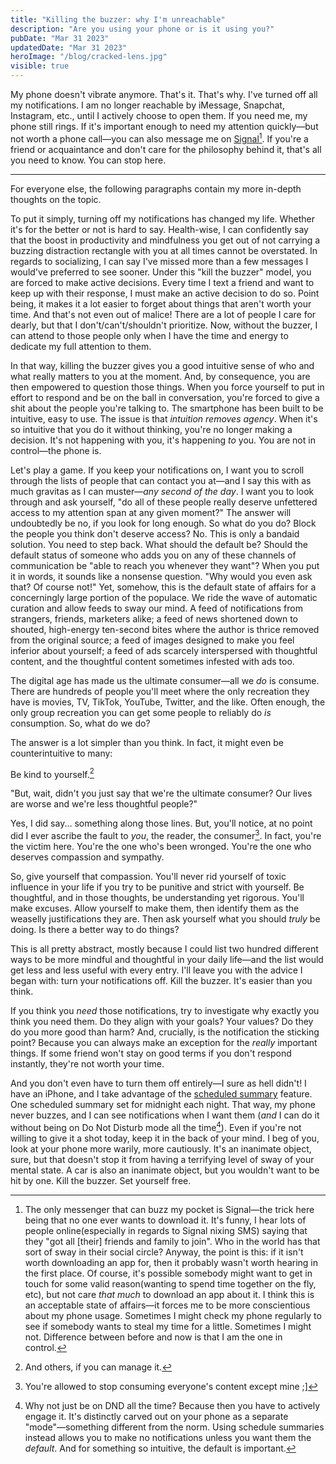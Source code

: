```yaml
---
title: "Killing the buzzer: why I'm unreachable"
description: "Are you using your phone or is it using you?"
pubDate: "Mar 31 2023"
updatedDate: "Mar 31 2023"
heroImage: "/blog/cracked-lens.jpg"
visible: true
---
```


My phone doesn't vibrate anymore. That's it. That's why. I've turned off all my notifications. I am no longer reachable by iMessage, Snapchat, Instagram, etc., until I actively choose to open them. If you need me, my phone still rings. If it's important enough to need my attention quickly—but not worth a phone call—you can also message me on [Signal](https://signal.org/)[^1]. If you're a friend or acquaintance and don't care for the philosophy behind it, that's all you need to know. You can stop here. 

---

For everyone else, the following paragraphs contain my more in-depth thoughts on the topic.

To put it simply, turning off my notifications has changed my life. Whether it's for the better or not is hard to say. Health-wise, I can confidently say that the boost in productivity and mindfulness you get out of not carrying a buzzing distraction rectangle with you at all times cannot be overstated. In regards to socializing, I can say I've missed more than a few messages I would've preferred to see sooner. Under this "kill the buzzer" model, you are forced to make active decisions. Every time I text a friend and want to keep up with their response, I must make an active decision to do so. Point being, it makes it a lot easier to forget about things that aren't worth your time. And that's not even out of malice! There are a lot of people I care for dearly, but that I don't/can't/shouldn't prioritize. Now, without the buzzer, I can attend to those people only when I have the time and energy to dedicate my full attention to them. 

In that way, killing the buzzer gives you a good intuitive sense of who and what really matters to you at the moment. And, by consequence, you are then empowered to question those things. When you force yourself to put in effort to respond and be on the ball in conversation, you're forced to give a shit about the people you're talking to. The smartphone has been built to be intuitive, easy to use. The issue is that *intuition removes agency*. When it's so intuitive that you do it without thinking, you're no longer making a decision. It's not happening with you, it's happening *to* you. You are not in control—the phone is.

Let's play a game. If you keep your notifications on, I want you to scroll through the lists of people that can contact you at—and I say this with as much gravitas as I can muster—*any second of the day*. I want you to look through and ask yourself, "do all of these people really deserve unfettered access to my attention span at any given moment?" The answer will undoubtedly be no, if you look for long enough. So what do you do? Block the people you think don't deserve access? No. This is only a bandaid solution. You need to step back. What should the default be? Should the default status of someone who adds you on any of these channels of communication be "able to reach you whenever they want"? When you put it in words, it sounds like a nonsense question. "Why would you even ask that? Of course not!" Yet, somehow, this is the default state of affairs for a concerningly large portion of the populace. We ride the wave of automatic curation and allow feeds to sway our mind. A feed of notifications from strangers, friends, marketers alike; a feed of news shortened down to shouted, high-energy ten-second bites where the author is thrice removed from the original source; a feed of images designed to make you feel inferior about yourself; a feed of ads scarcely interspersed with thoughtful content, and the thoughtful content sometimes infested with ads too. 

The digital age has made us the ultimate consumer—all we *do* is consume. There are hundreds of people you'll meet where the only recreation they have is movies, TV, TikTok, YouTube, Twitter, and the like. Often enough, the only group recreation you can get some people to reliably do *is* consumption. So, what do we do?

The answer is a lot simpler than you think. In fact, it might even be counterintuitive to many:

Be kind to yourself.[^2]

"But, wait, didn't you just say that we're the ultimate consumer? Our lives are worse and we're less thoughtful people?"

Yes, I did say... something along those lines. But, you'll notice, at no point did I ever ascribe the fault to *you*, the reader, the consumer[^3]. In fact, you're the victim here. You're the one who's been wronged. You're the one who deserves compassion and sympathy.

So, give yourself that compassion. You'll never rid yourself of toxic influence in your life if you try to be punitive and strict with yourself. Be thoughtful, and in those thoughts, be understanding yet rigorous. You'll make excuses. Allow yourself to make them, then identify them as the weaselly justifications they are. Then ask yourself what you should *truly* be doing. Is there a better way to do things?

This is all pretty abstract, mostly because I could list two hundred different ways to be more mindful and thoughtful in your daily life—and the list would get less and less useful with every entry. I'll leave you with the advice I began with: turn your notifications off. Kill the buzzer. It's easier than you think.

If you think you *need* those notifications, try to investigate why exactly you think you need them. Do they align with your goals? Your values? Do they do you more good than harm? And, crucially, is the notification the sticking point? Because you can always make an exception for the *really* important things. If some friend won't stay on good terms if you don't respond instantly, they're not worth your time.

And you don't even have to turn them off entirely—I sure as hell didn't! I have an iPhone, and I take advantage of the [scheduled summary](https://support.apple.com/en-us/HT201925) feature. One scheduled summary set for midnight each night. That way, my phone never buzzes, and I can see notifications when I want them (*and* I can do it without being on Do Not Disturb mode all the time[^4]). Even if you're not willing to give it a shot today, keep it in the back of your mind. I beg of you, look at your phone more warily, more cautiously. It's an inanimate object, sure, but that doesn't stop it from having a terrifying level of sway of your mental state. A car is also an inanimate object, but you wouldn't want to be hit by one. Kill the buzzer. Set yourself free.

[^1]: The only messenger that can buzz my pocket is Signal—the trick here being that no one ever wants to download it. It's funny, I hear lots of people online(especially in regards to Signal nixing SMS) saying that they "got all [their] friends and family to join". Who in the world has that sort of sway in their social circle? Anyway, the point is this: if it isn't worth downloading an app for, then it probably wasn't worth hearing in the first place. Of course, it's possible somebody might want to get in touch for some valid reason(wanting to spend time together on the fly, etc), but not care *that much* to download an app about it. I think this is an acceptable state of affairs—it forces me to be more conscientious about my phone usage. Sometimes I might check my phone regularly to see if somebody wants to steal my time for a little. Sometimes I might not. Difference between before and now is that I am the one in control.
[^2]: And others, if you can manage it.
[^3]: You're allowed to stop consuming everyone's content except mine ;]
[^4]: Why not just be on DND all the time? Because then you have to actively engage it. It's distinctly carved out on your phone as a separate "mode"—something different from the norm. Using schedule summaries instead allows you to make no notifications unless you want them the *default*. And for something so intuitive, the default is important.